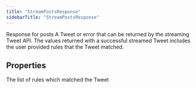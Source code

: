 ```yaml
---
title: "StreamPostsResponse"
sidebarTitle: "StreamPostsResponse"
---
```


Response for posts
A Tweet or error that can be returned by the streaming Tweet API. The values returned with a successful streamed Tweet includes the user provided rules that the Tweet matched.

## Properties

<ResponseField name="data" type="Record\<string, any\>">

</ResponseField>



<ResponseField name="errors" type="any[]">

</ResponseField>



<ResponseField name="includes" type="Record\<string, any\>">

</ResponseField>



<ResponseField name="matchingRules" type="any[]">
The list of rules which matched the Tweet
</ResponseField>



